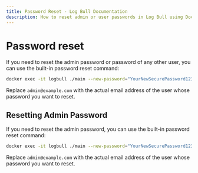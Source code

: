 ```yaml
---
title: Password Reset - Log Bull Documentation
description: How to reset admin or user passwords in Log Bull using Docker exec command.
---
```


# Password reset

If you need to reset the admin password or password of any other user, you can use the built-in password reset command:

```bash
docker exec -it logbull ./main --new-password="YourNewSecurePassword123" --email="admin"
```

Replace `admin@example.com` with the actual email address of the user whose password you want to reset.

## Resetting Admin Password

If you need to reset the admin password, you can use the built-in password reset command:

```bash
docker exec -it logbull ./main --new-password="YourNewSecurePassword123" --email="admin"
```

Replace `admin@example.com` with the actual email address of the user whose password you want to reset.
